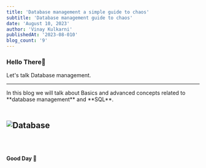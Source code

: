 ```yaml
---
title: 'Database management a simple guide to chaos'
subtitle: 'Database management guide to chaos'
date: 'August 10, 2023'
author: 'Vinay Kulkarni'
publishedAt: '2023-08-010'
blog_count: '9'
---
```


### Hello There🐼

Let's talk Database management.

---

<Callout>
  In this blog we will talk about Basics and advanced concepts related to
  **database management** and **SQL**.
</Callout>

<br />
<br />

## ![Database](/content/DBMS/database.svg)

<br />
<br />

**Good Day 🐼**
